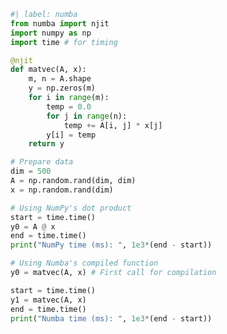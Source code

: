 ```python
#| label: numba
from numba import njit
import numpy as np
import time # for timing

@njit
def matvec(A, x):
    m, n = A.shape
    y = np.zeros(m)
    for i in range(m):
        temp = 0.0
        for j in range(n):
            temp += A[i, j] * x[j]
        y[i] = temp
    return y

# Prepare data
dim = 500
A = np.random.rand(dim, dim)
x = np.random.rand(dim)

# Using NumPy's dot product
start = time.time()
y0 = A @ x
end = time.time()
print("NumPy time (ms): ", 1e3*(end - start))

# Using Numba's compiled function
y0 = matvec(A, x) # First call for compilation

start = time.time()
y1 = matvec(A, x)
end = time.time()
print("Numba time (ms): ", 1e3*(end - start))
```
